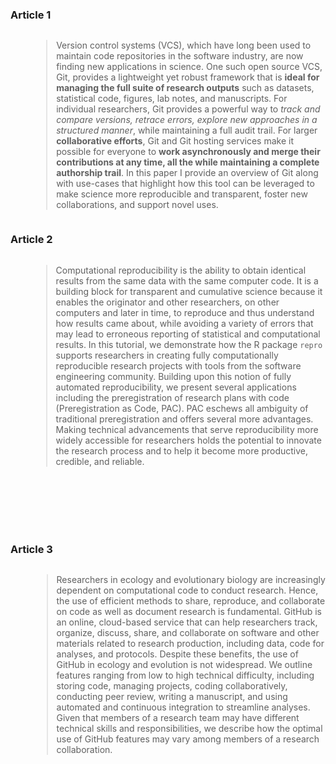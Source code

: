 ::::: {.panel-tabset}

### Article 1

:::: {.columns}

::: {.column}
![@Ram2013](fig/article-1)
:::

::: {.column}

> Version control systems (VCS), which have long been used to maintain code repositories in the software industry, are now finding new applications in science. One such open source VCS, Git, provides a lightweight yet robust framework that is **ideal for managing the full suite of research outputs** such as datasets, statistical code, figures, lab notes, and manuscripts. For individual researchers, Git provides a powerful way to *track and compare versions, retrace errors, explore new approaches in a structured manner*, while maintaining a full audit trail. For larger **collaborative efforts**, Git and Git hosting services make it possible for everyone to **work asynchronously and merge their contributions at any time, all the while maintaining a complete authorship trail**. In this paper I provide an overview of Git along with use-cases that highlight how this tool can be leveraged to make science more reproducible and transparent, foster new collaborations, and support novel uses.

:::

::::

### Article 2

:::: {.columns}

::: {.column}
![@Peikert2021](fig/article-2)
:::

::: {.column}

> Computational reproducibility is the ability to obtain identical results from the same data with the same computer code. It is a building block for transparent and cumulative science because it enables the originator and other researchers, on other computers and later in time, to reproduce and thus understand how results came about, while avoiding a variety of errors that may lead to erroneous reporting of statistical and computational results. In this tutorial, we demonstrate how the R package `repro` supports researchers in creating fully computationally reproducible research projects with tools from the software engineering community. Building upon this notion of fully automated reproducibility, we present several applications including the preregistration of research plans with code (Preregistration as Code, PAC). PAC eschews all ambiguity of traditional preregistration and offers several more advantages. Making technical advancements that serve reproducibility more widely accessible for researchers holds the potential to innovate the research process and to help it become more productive, credible, and reliable.

:::

::::

### Article 3

:::: {.columns}

::: {.column}
![@Braga2023](fig/article-3)
:::

::: {.column}

> Researchers in ecology and evolutionary biology are increasingly dependent on computational code to conduct research. Hence, the use of efficient methods to share, reproduce, and collaborate on code as well as document research is fundamental. GitHub is an online, cloud-based service that can help researchers track, organize, discuss, share, and collaborate on software and other materials related to research production, including data, code for analyses, and protocols. Despite these benefits, the use of GitHub in ecology and evolution is not widespread. We outline features ranging from low to high technical difficulty, including storing code, managing projects, coding collaboratively, conducting peer review, writing a manuscript, and using automated and continuous integration to streamline analyses. Given that members of a research team may have different technical skills and responsibilities, we describe how the optimal use of GitHub features may vary among members of a research collaboration.

:::

::::

:::::
